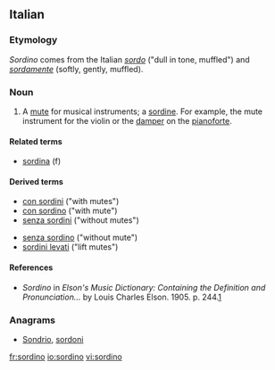==Italian==
{{wikipedia}}

===Etymology===
''Sordino'' comes from the Italian ''[[sordo]]'' ("dull in tone, muffled") and ''[[sordamente]]'' (softly, gently, muffled).

===Noun===
{{it-noun|m}}

# A [[mute]] for musical instruments; a [[sordine]]. For example, the mute instrument for the violin or the [[damper]] on the [[pianoforte]].

====Related terms====
* [[sordina]] (f)

====Derived terms====
{{der-top}}
* [[con sordini]] ("with mutes")
* [[con sordino]] ("with mute")
* [[senza sordini]] ("without mutes")
{{der-mid}}
* [[senza sordino]] ("without mute")
* [[sordini levati]] ("lift mutes")
{{der-bottom}}

====References====
* ''Sordino'' in ''Elson's Music Dictionary: Containing the Definition and Pronunciation...'' by Louis Charles Elson. 1905. p. 244.[http://books.google.com/books?id=f10NAAAAIAAJ&pg=PA244&lpg=PA244&dq=sordini+music&source=web&ots=bD-E6ZkgAk&sig=ClRMhhM8gwTZ5i3bSZsCNkFtdCk]

===Anagrams===
* [[Sondrio#Italian|Sondrio]], [[sordoni#Italian|sordoni]]

[[fr:sordino]]
[[io:sordino]]
[[vi:sordino]]